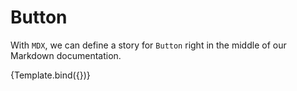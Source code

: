 
<Meta title="MDX/Button" component={WrappedButton} />


# Button

With `MDX`, we can define a story for `Button` right in the middle of our Markdown documentation.

<Canvas>
  <Story
    name="Normal"
    args={{
      color:'primary'
    }}
  >
    {Template.bind({})}
  </Story>
</Canvas>
